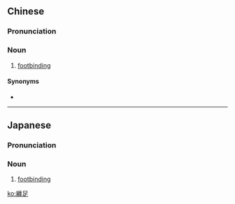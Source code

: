 {{also|缠足}}
==Chinese==
{{zh-forms|s=缠足}}
{{wikipedia|lang=zh}}

===Pronunciation===
{{zh-pron
|m=chánzú
|c=cin4 zuk1
|cat=n
}}

===Noun===
{{zh-noun}}

# [[footbinding]]

====Synonyms====
* {{zh-l|裹腳}}

----

==Japanese==
{{wikipedia|lang=ja}}
{{ja-kanjitab|てん|そく|yomi=o}}

===Pronunciation===
{{ja-pron|てんそく|y=o}}

===Noun===
{{ja-noun|てんそく}}

# [[footbinding]]
#: {{ja-usex|'''纏足'''の靴|'''てんそく''' の くつ|'''footbinding''' shoes}}

[[ko:纏足]]